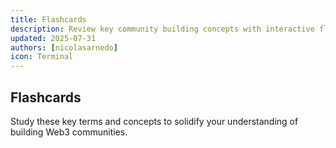 ```yaml
---
title: Flashcards
description: Review key community building concepts with interactive flashcards
updated: 2025-07-31
authors: [nicolasarnedo]
icon: Terminal
---
```



## Flashcards

Study these key terms and concepts to solidify your understanding of building Web3 communities.

<Flashcard flashcardSetId="community-building" />
